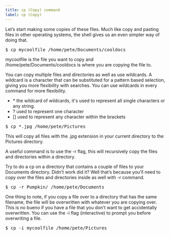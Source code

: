 ```yaml
---
title: cp (Copy) command
label: cp (Copy)
---
```


Let’s start making some copies of these files. Much like copy and pasting files in other operating systems, the shell gives us an even simpler way of doing that.

<pre>$ cp mycoolfile /home/pete/Documents/cooldocs</pre>

mycoolfile is the file you want to copy and /home/pete/Documents/cooldocs is where you are copying the file to.

You can copy multiple files and directories as well as use wildcards. A wildcard is a character that can be substituted for a pattern based selection, giving you more flexibility with searches. You can use wildcards in every command for more flexibility.

<ul>
  <li>
    * the wildcard of wildcards, it's used to represent all single characters or
    any string.
  </li>
  <li>? used to represent one character</li>
  <li>[] used to represent any character within the brackets</li>
</ul>

<pre>$ cp *.jpg /home/pete/Pictures</pre>

This will copy all files with the .jpg extension in your current directory to the Pictures directory.

A useful command is to use the -r flag, this will recursively copy the files and directories within a directory.

Try to do a cp on a directory that contains a couple of files to your Documents directory. Didn’t work did it? Well that’s because you’ll need to copy over the files and directories inside as well with -r command.

<pre>$ cp -r Pumpkin/ /home/pete/Documents</pre>

One thing to note, if you copy a file over to a directory that has the same filename, the file will be overwritten with whatever you are copying over. This is no bueno if you have a file that you don’t want to get accidentally overwritten. You can use the -i flag (interactive) to prompt you before overwriting a file.

<pre>$ cp -i mycoolfile /home/pete/Pictures</pre>
